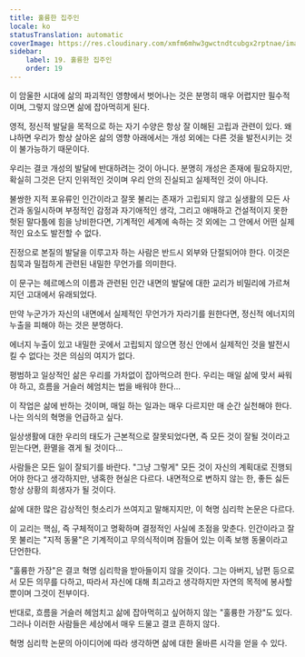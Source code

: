 ```yaml
---
title: 훌륭한 집주인
locale: ko
statusTranslation: automatic
coverImage: https://res.cloudinary.com/xmfm6mhw3gwctndtcubgx2rptnae/image/upload/v1740468922/small_cover_tratado_de_psicologia_revolucionaria_a4c0dca4e0.webp
sidebar:
    label: 19. 훌륭한 집주인
    order: 19
---
```

이 암울한 시대에 삶의 파괴적인 영향에서 벗어나는 것은 분명히 매우 어렵지만 필수적이며, 그렇지 않으면 삶에 잡아먹히게 된다.

영적, 정신적 발달을 목적으로 하는 자기 수양은 항상 잘 이해된 고립과 관련이 있다. 왜냐하면 우리가 항상 살아온 삶의 영향 아래에서는 개성 외에는 다른 것을 발전시키는 것이 불가능하기 때문이다.

우리는 결코 개성의 발달에 반대하려는 것이 아니다. 분명히 개성은 존재에 필요하지만, 확실히 그것은 단지 인위적인 것이며 우리 안의 진실되고 실제적인 것이 아니다.

불쌍한 지적 포유류인 인간이라고 잘못 불리는 존재가 고립되지 않고 실생활의 모든 사건과 동일시하며 부정적인 감정과 자기애적인 생각, 그리고 애매하고 건설적이지 못한 헛된 말다툼에 힘을 낭비한다면, 기계적인 세계에 속하는 것 외에는 그 안에서 어떤 실제적인 요소도 발전할 수 없다.

진정으로 본질의 발달을 이루고자 하는 사람은 반드시 외부와 단절되어야 한다. 이것은 침묵과 밀접하게 관련된 내밀한 무언가를 의미한다.

이 문구는 헤르메스의 이름과 관련된 인간 내면의 발달에 대한 교리가 비밀리에 가르쳐지던 고대에서 유래되었다.

만약 누군가가 자신의 내면에서 실제적인 무언가가 자라기를 원한다면, 정신적 에너지의 누출을 피해야 하는 것은 분명하다.

에너지 누출이 있고 내밀한 곳에서 고립되지 않으면 정신 안에서 실제적인 것을 발전시킬 수 없다는 것은 의심의 여지가 없다.

평범하고 일상적인 삶은 우리를 가차없이 잡아먹으려 한다. 우리는 매일 삶에 맞서 싸워야 하고, 흐름을 거슬러 헤엄치는 법을 배워야 한다...

이 작업은 삶에 반하는 것이며, 매일 하는 일과는 매우 다르지만 매 순간 실천해야 한다. 나는 의식의 혁명을 언급하고 싶다.

일상생활에 대한 우리의 태도가 근본적으로 잘못되었다면, 즉 모든 것이 잘될 것이라고 믿는다면, 환멸을 겪게 될 것이다...

사람들은 모든 일이 잘되기를 바란다. "그냥 그렇게" 모든 것이 자신의 계획대로 진행되어야 한다고 생각하지만, 냉혹한 현실은 다르다. 내면적으로 변하지 않는 한, 좋든 싫든 항상 상황의 희생자가 될 것이다.

삶에 대한 많은 감상적인 헛소리가 쓰여지고 말해지지만, 이 혁명 심리학 논문은 다르다.

이 교리는 핵심, 즉 구체적이고 명확하며 결정적인 사실에 초점을 맞춘다. 인간이라고 잘못 불리는 "지적 동물"은 기계적이고 무의식적이며 잠들어 있는 이족 보행 동물이라고 단언한다.

"훌륭한 가장"은 결코 혁명 심리학을 받아들이지 않을 것이다. 그는 아버지, 남편 등으로서 모든 의무를 다하고, 따라서 자신에 대해 최고라고 생각하지만 자연의 목적에 봉사할 뿐이며 그것이 전부이다.

반대로, 흐름을 거슬러 헤엄치고 삶에 잡아먹히고 싶어하지 않는 "훌륭한 가장"도 있다. 그러나 이러한 사람들은 세상에서 매우 드물고 결코 흔하지 않다.

혁명 심리학 논문의 아이디어에 따라 생각하면 삶에 대한 올바른 시각을 얻을 수 있다.

